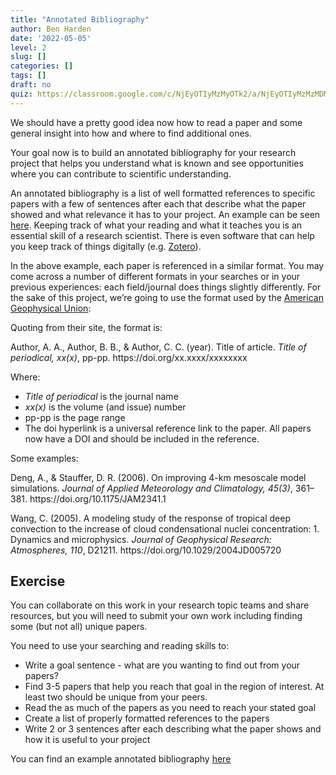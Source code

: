 ```yaml
---
title: "Annotated Bibliography"
author: Ben Harden
date: '2022-05-05'
level: 2
slug: []
categories: []
tags: []
draft: no
quiz: https://classroom.google.com/c/NjEyOTIyMzMyOTk2/a/NjEyOTIyMzMzMDM4/details
---
```


We should have a pretty good idea now how to read a paper and some general insight into how and where to find additional ones.

Your goal now is to build an annotated bibliography for your research project that helps you understand what is known and see opportunities where you can contribute to scientific understanding.

An annotated bibliography is a list of well formatted references to specific papers with a few of sentences after each that describe what the paper showed and what relevance it has to your project. An example can be seen [here](https://docs.google.com/document/d/17T4ZkstI4Vc3IjPVufbJgcZkCo8hYrRQDb7JjY3x0GM/edit?usp=sharing). Keeping track of what your reading and what it teaches you is an essential skill of a research scientist. There is even software that can help you keep track of things digitally (e.g. [Zotero](https://www.zotero.org/)).

In the above example, each paper is referenced in a similar format. You may come across a number of different formats in your searches or in your previous experiences: each field/journal does things slightly differently. For the sake of this project, we're going to use the format used by the [American Geophysical Union](https://www.agu.org/Publish-with-AGU/Publish/Author-Resources/Grammar-Style-Guide#referenceformat):

Quoting from their site, the format is:

Author, A. A., Author, B. B., & Author, C. C. (year). Title of article. *Title of periodical, xx(x)*, pp-pp. https://doi.org/xx.xxxx/xxxxxxxx

Where:

* *Title of periodical* is the journal name
* *xx(x)* is the volume (and issue) number
* pp-pp is the page range
* The doi hyperlink is a universal reference link to the paper. All papers now have a DOI and should be included in the reference.

Some examples:

Deng, A., & Stauffer, D. R. (2006). On improving 4-km mesoscale model simulations. *Journal of Applied Meteorology and Climatology, 45(3)*, 361–381. https://doi.org/10.1175/JAM2341.1

Wang, C. (2005). A modeling study of the response of tropical deep convection to the increase of cloud condensational nuclei concentration: 1. Dynamics and microphysics. *Journal of Geophysical Research: Atmospheres, 110*, D21211. https://doi.org/10.1029/2004JD005720

## Exercise

You can collaborate on this work in your research topic teams and share resources, but you will need to submit your own work including finding some (but not all) unique papers.

You need to use your searching and reading skills to:

* Write a goal sentence - what are you wanting to find out from your papers?
* Find 3-5 papers that help you reach that goal in the region of interest. At least two should be unique from your peers.
* Read the as much of the papers as you need to reach your stated goal
* Create a list of properly formatted references to the papers
* Write 2 or 3 sentences after each describing what the paper shows and how it is useful to your project

You can find an example annotated bibliography [here](https://docs.google.com/document/d/17T4ZkstI4Vc3IjPVufbJgcZkCo8hYrRQDb7JjY3x0GM/edit?usp=sharing)

